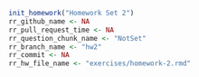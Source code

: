 ```r
init_homework("Homework Set 2")
rr_github_name <- NA
rr_pull_request_time <- NA
rr_question_chunk_name <- "NotSet"
rr_branch_name <- "hw2"
rr_commit <- NA
rr_hw_file_name <- "exercises/homework-2.rmd"
```

